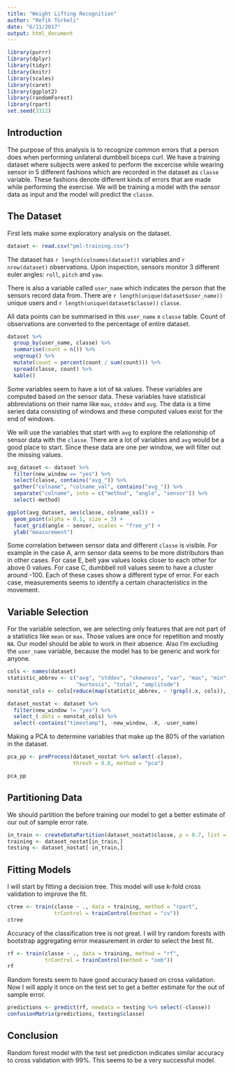 ```yaml
---
title: "Weight Lifting Recognition"
author: "Refik Türkeli"
date: "6/11/2017"
output: html_document
---
```


```r
library(purrr)
library(dplyr)
library(tidyr)
library(knitr)
library(scales)
library(caret)
library(ggplot2)
library(randomForest)
library(rpart)
set.seed(3312)
```

## Introduction

The purpose of this analysis is to recognize common errors that a person does
when performing unilateral dumbbell biceps curl. We have a training dataset
where subjects were asked to perform the excercise while wearing sensor in
5 different fashions which are recorded in the dataset as `classe` variable.
These fashions denote different kinds of errors that are made while performing
the exercise. We will be training a model with the sensor data as input and 
the model will predict the `classe`.

## The Dataset

First lets make some exploratory analysis on the dataset.

```r
dataset <- read.csv("pml-training.csv")
```

The dataset has `r length(colnames(dataset))` variables and `r nrow(dataset)`
observations. Upon inspection, sensors monitor 3 different euler angles:
`roll`, `pitch` and `yaw`. 

There is also a variable called `user_name` which indicates the person that the
sensors record data from. There are `r length(unique(dataset$user_name))` unique users
and `r length(unique(dataset$classe))` `classe`.

All data points can be summarised in this `user_name` x `classe` table. Count
of observations are converted to the percentage of entire dataset.

```r
dataset %>% 
  group_by(user_name, classe) %>% 
  summarise(count = n()) %>% 
  ungroup() %>% 
  mutate(count = percent(count / sum(count))) %>% 
  spread(classe, count) %>%
  kable()
```

Some variables seem to have a lot of `NA` values. These variables are computed
based on the sensor data. These variables have statistical abbreviations on 
their name like `max`, `stddev` and `avg`. The data is a time series data 
consisting of windows and these computed values exist for the end of windows. 

We will use the variables that start with `avg` to explore the relationship
of sensor data with the `classe`. There are a lot of variables and `avg` would
be a good place to start. Since these data are one per window, we will filter 
out the missing values. 

```r
avg_dataset <- dataset %>% 
  filter(new_window == "yes") %>% 
  select(classe, contains("avg_")) %>% 
  gather("colname", "colname_val", contains("avg_")) %>% 
  separate("colname", into = c("method", "angle", "sensor")) %>% 
  select(-method)

ggplot(avg_dataset, aes(classe, colname_val)) +
  geom_point(alpha = 0.1, size = 3) +
  facet_grid(angle ~ sensor, scales = "free_y") +
  ylab("measurement")
```

Some correlation between sensor data and different `classe` is visible. For
example in the case A, arm sensor data seems to be more distributors than in
other cases. For case E, belt yaw values looks closer to each other for above
0 values. For case C, dumbbell roll values seem to have a cluster around -100.
Each of these cases show a different type of error. For each case, measurements
seems to identify a certain characteristics in the movement.

## Variable Selection

For the variable selection, we are selecting only features that are not part
of a statistics like `mean` or `max`. Those values are once for repetition and
mostly `NA`. Our model should be able to work in their absence.
Also I'm excluding the `user_name` variable, because the model has to be 
generic and work for anyone. 

```r
cols <- names(dataset)
statistic_abbrev <- c("avg", "stddev", "skewness", "var", "max", "min",
                      "kurtosis", "total", "amplitude")
nonstat_cols <- cols[reduce(map(statistic_abbrev, ~ !grepl(.x, cols)), `&`)]

dataset_nostat <- dataset %>%
  filter(new_window != "yes") %>%
  select_(.dots = nonstat_cols) %>%
  select(-contains("timestamp"), -new_window, -X, -user_name)
```

Making a PCA to determine variables that make up the 80% of the variation
in the dataset.

```r
pca_pp <- preProcess(dataset_nostat %>% select(-classe), 
                     thresh = 0.8, method = "pca")

pca_pp
```

## Partitioning Data

We should partition the before training our model to get a better estimate
of our out of sample error rate.

```r
in_train <- createDataPartition(dataset_nostat$classe, p = 0.7, list = FALSE)
training <- dataset_nostat[in_train,]
testing <- dataset_nostat[-in_train,]
```

## Fitting Models

I will start by fitting a decision tree. This model will use k-fold cross
validation to improve the fit.

```r
ctree <- train(classe ~ ., data = training, method = "rpart",
               trControl = trainControl(method = "cv"))
ctree
```

Accuracy of the classification tree is not great. I will try random forests
with bootstrap aggregating error measurement in order to select the best fit.

```r
rf <- train(classe ~ ., data = training, method = "rf",
            trControl = trainControl(method = "oob"))
rf
```

Random forests seem to have good accuracy based on cross validation. Now I will
apply it once on the test set to get a better estimate for the out of sample
error.

```r
predictions <- predict(rf, newdata = testing %>% select(-classe))
confusionMatrix(predictions, testing$classe)
```

## Conclusion

Random forest model with the test set prediction indicates similar accuracy 
to cross validation with 99%. This seems to be a very successful model.